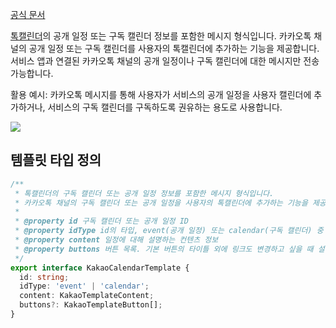 [공식 문서](https://developers.kakao.com/docs/latest/ko/message/android-link#create-message)

[톡캘린더](https://developers.kakao.com/docs/latest/ko/talkcalendar/common)의 공개 일정 또는 구독 캘린더 정보를 포함한 메시지 형식입니다. 카카오톡 채널의 공개 일정 또는 구독 캘린더를 사용자의 톡캘린더에 추가하는 기능을 제공합니다. 서비스 앱과 연결된 카카오톡 채널의 공개 일정이나 구독 캘린더에 대한 메시지만 전송 가능합니다.

활용 예시: 카카오톡 메시지를 통해 사용자가 서비스의 공개 일정을 사용자 캘린더에 추가하거나, 서비스의 구독 캘린더를 구독하도록 권유하는 용도로 사용합니다.

![](https://raw.githubusercontent.com/mym0404/image-archive/master/202404220340125.webp)

## 템플릿 타입 정의

```ts
/**
 * 톡캘린더의 구독 캘린더 또는 공개 일정 정보를 포함한 메시지 형식입니다.
 * 카카오톡 채널의 구독 캘린더 또는 공개 일정을 사용자의 톡캘린더에 추가하는 기능을 제공합니다.
 *
 * @property id 구독 캘린더 또는 공개 일정 ID
 * @property idType id의 타입, event(공개 일정) 또는 calendar(구독 캘린더) 중 하나
 * @property content 일정에 대해 설명하는 컨텐츠 정보
 * @property buttons 버튼 목록. 기본 버튼의 타이틀 외에 링크도 변경하고 싶을 때 설정. (최대 1개, 오른쪽 위치 보기 버튼은 고정)
 */
export interface KakaoCalendarTemplate {
  id: string;
  idType: 'event' | 'calendar';
  content: KakaoTemplateContent;
  buttons?: KakaoTemplateButton[];
}
```
